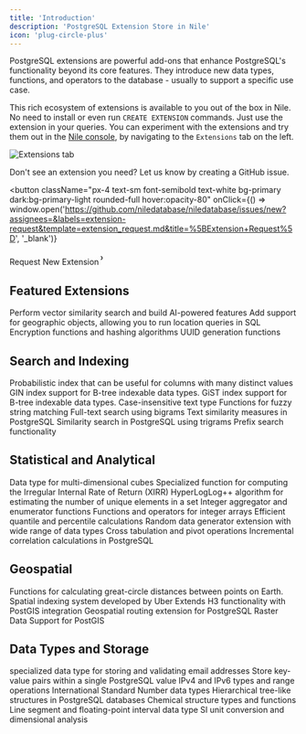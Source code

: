 ```yaml
---
title: 'Introduction'
description: 'PostgreSQL Extension Store in Nile'
icon: 'plug-circle-plus'
---
```


PostgreSQL extensions are powerful add-ons that enhance PostgreSQL's functionality beyond its core features. They introduce new data types, functions, and operators to the database - usually to support a specific use case.

This rich ecosystem of extensions is available to you out of the box in Nile. No need to install or even run `CREATE EXTENSION` commands. Just use the extension in your queries. 
You can experiment with the extensions and try them out in the [Nile console](https://console.thenile.dev), by navigating to 
the `Extensions` tab on the left.

![Extensions tab](/images/extensions_in_console.png)

Don't see an extension you need? Let us know by creating a GitHub issue.

<button
  className="px-4 text-sm font-semibold text-white bg-primary dark:bg-primary-light rounded-full hover:opacity-80"
  onClick={() => window.open('https://github.com/niledatabase/niledatabase/issues/new?assignees=&labels=extension-request&template=extension_request.md&title=%5BExtension+Request%5D', '_blank')}
>
<div className="flex items-center justify-between">
  Request New Extension
  <svg width="3" height="24" viewBox="0 -9 3 24" class="h-5 rotate-0 overflow-visible text-white/90 ml-2">
    <path d="M0 0L3 3L0 6" fill="none" stroke="currentColor" stroke-width="1.5" stroke-linecap="round"></path>
  </svg>
</div>

  </button>

## Featured Extensions

<CardGroup>
  <Card title="Pgvector" href="./pgvector" icon="vector-square">
    Perform vector similarity search and build AI-powered features
  </Card>
  <Card title="PostGIS" href="./postgis" icon="earth-americas">
    Add support for geographic objects, allowing you to run location queries in SQL
  </Card>
  <Card title='Pgcrypto' href='./pgcrypto' icon='lock'>
    Encryption functions and hashing algorithms
  </Card>
  <Card title='Uuid-ossp' href='./uuid-ossp' icon='fingerprint'>
    UUID generation functions
  </Card>
</CardGroup>

## Search and Indexing

<CardGroup cols={3}>
  <Card title="Bloom" href="./bloom" icon="filter">
    Probabilistic index that can be useful for columns with many distinct values
  </Card>
  <Card title="Btree_Gin" href="./btree_gin" icon="martini-glass-citrus">
    GIN index support for B-tree indexable data types.
  </Card>
  <Card title="Btree_Gist" href="./btree_gist" icon="tree">
    GiST index support for B-tree indexable data types.
  </Card>
  <Card title="Citext" href="./citext" icon="font-case">
    Case-insensitive text type
  </Card>
    <Card title="Fuzzystrmatch" href="./fuzzystrmatch" icon="puzzle-piece">
    Functions for fuzzy string matching
  </Card>
  <Card title='Pg_bigm' href='./pg_bigm' icon='magnifying-glass'>
    Full-text search using bigrams
  </Card>
  <Card title='Pg_similarity' href='./pg_similarity' icon='wave-sine'>
    Text similarity measures in PostgreSQL
  </Card>
  <Card title='Pg_trgm' href='./pg_trgm' icon='triangle'>
    Similarity search in PostgreSQL using trigrams
  </Card>
   <Card title='Prefix' href='./prefix' icon='phone'>
    Prefix search functionality
  </Card>
</CardGroup>

## Statistical and Analytical

<CardGroup cols={3}>
  <Card title="Cube" href="./cube" icon="cube">
    Data type for multi-dimensional cubes
  </Card>
  <Card title="Financial" href="./financial" icon="coins">
    Specialized function for computing the Irregular Internal Rate of Return (XIRR)
  </Card>
  <Card title="Hll" href="./hll" icon="cabin">
    HyperLogLog++ algorithm for estimating the number of unique elements in a set
  </Card>
  <Card title="Intagg" href="./intagg" icon="hashtag">
    Integer aggregator and enumerator functions
  </Card>
  <Card title="Intarray" href="./intarray" icon="brackets-curly">
    Functions and operators for integer arrays
  </Card>
  <Card title='Quantile' href='./quantile' icon='chart-line'>
    Efficient quantile and percentile calculations
  </Card>
  <Card title='Random' href='./random' icon='dice'>
    Random data generator extension with wide range of data types
  </Card>
  <Card title='Tablefunc' href='./tablefunc' icon='table'>
    Cross tabulation and pivot operations
  </Card>
    <Card title='Xicor' href='./xicor' icon='maximize'>
    Incremental correlation calculations in PostgreSQL
  </Card>
</CardGroup>

## Geospatial

<CardGroup cols={3}>
  <Card title="Earthdistance" href="./earthdistance" icon="globe">
    Functions for calculating great-circle distances between points on Earth.
  </Card>
  <Card title="H3" href="./h3" icon="hexagon">
    Spatial indexing system developed by Uber
  </Card>
  <Card title="H3_PostGIS" href="./h3_postgis" icon="hexagon-image">
    Extends H3 functionality with PostGIS integration
  </Card>
  <Card title="Pgrouting" href="./pgrouting" icon="route">
    Geospatial routing extension for PostgreSQL
  </Card>
  <Card title='Postgis_raster' href='./postgis_raster' icon='table-cells'>
    Raster Data Support for PostGIS
  </Card>
</CardGroup>

## Data Types and Storage

<CardGroup cols={3}>
  <Card title="Emailaddr" href="./emailaddr" icon="envelope">
    specialized data type for storing and validating email addresses
  </Card>
  <Card title="Hstore" href="./hstore" icon="key">
    Store key-value pairs within a single PostgreSQL value
  </Card>
  <Card title="Ip4r" href="./ip4r" icon="network-wired">
    IPv4 and IPv6 types and range operations
  </Card>
  <Card title="Isn" href="./isn" icon="barcode">
    International Standard Number data types
  </Card>
  <Card title="Ltree" href="./ltree" icon="folder-tree">
    Hierarchical tree-like structures in PostgreSQL databases
  </Card>
  <Card title='Rdkit' href='./rdkit' icon='flask'>
    Chemical structure types and functions
  </Card>
  <Card title='Seg' href='./seg' icon='ruler'>
    Line segment and floating-point interval data type
  </Card>
  <Card title='Unit' href='./unit' icon='ruler-combined'>
    SI unit conversion and dimensional analysis
  </Card>
</CardGroup>
